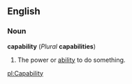 ==English==

===Noun===
'''capability''' (''Plural'' '''capabilities''')
# The power or [[ability]] to do something.

[[pl:Capability]]